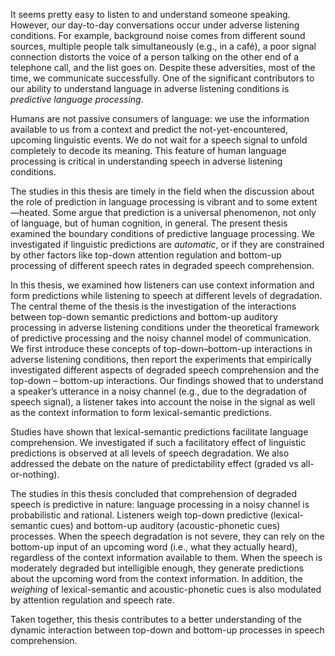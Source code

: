 It seems pretty easy to listen to and understand someone speaking.
However, our day-to-day conversations occur under adverse listening conditions.
For example, background noise comes from different sound sources, multiple people talk simultaneously (e.g., in a café), a poor signal connection distorts the voice of a person talking on the other end of a telephone call, and the list goes on.
Despite these adversities, most of the time, we communicate successfully.
One of the significant contributors to our ability to understand language in adverse listening conditions is *predictive language processing*.

Humans are not passive consumers of language:
we use the information available to us from a context and predict the not-yet-encountered, upcoming linguistic events.
We do not wait for a speech signal to unfold completely to decode its meaning.
This feature of human language processing is critical in understanding speech in adverse listening conditions.

The studies in this thesis are timely in the field when the discussion about the role of prediction in language processing is vibrant and to some extent---heated.
Some argue that prediction is a universal phenomenon, not only of language, but of human cognition, in general.
The present thesis examined the boundary conditions of predictive language processing.
We investigated if linguistic predictions are *automatic*, or if they are constrained by other factors like top-down attention regulation and bottom-up processing of different speech rates in degraded speech comprehension.

In this thesis, we examined how listeners can use context information and form predictions while listening to speech at different levels of degradation.
The central theme of the thesis is the investigation of the interactions between top-down semantic predictions and bottom-up auditory processing in adverse listening conditions under the theoretical framework of predictive processing and the noisy channel model of communication.
We first introduce these concepts of top-down--bottom-up interactions in adverse listening conditions,
then report the experiments that empirically investigated different aspects of degraded speech comprehension and the top-down -- bottom-up interactions.
Our findings showed that to understand a speaker's utterance in a noisy channel (e.g., due to the degradation of speech signal),
a listener takes into account the noise in the signal as well as the context information to form lexical-semantic predictions.

Studies have shown that lexical-semantic predictions facilitate language comprehension.
We investigated if such a facilitatory effect of linguistic predictions is observed at all levels of speech degradation.
We also addressed the debate on the nature of predictability effect (graded vs all-or-nothing).

The studies in this thesis concluded that comprehension of degraded speech is predictive in nature:
language processing in a noisy channel is probabilistic and rational.
Listeners weigh top-down predictive (lexical-semantic cues) and bottom-up auditory (acoustic-phonetic cues) processes.
<!-- depending on the task at hand, and the adversity of the listening condition. -->
When the speech degradation is not severe, they can rely on the bottom-up input of an upcoming word (i.e., what they actually heard), regardless of the context information available to them.
When the speech is moderately degraded but intelligible enough, they generate predictions about the upcoming word from the context information.
In addition, the *weighing* of lexical-semantic and acoustic-phonetic cues is also modulated by attention regulation and speech rate.

Taken together, this thesis contributes to a better understanding of the dynamic interaction between top-down and bottom-up processes in speech comprehension.
